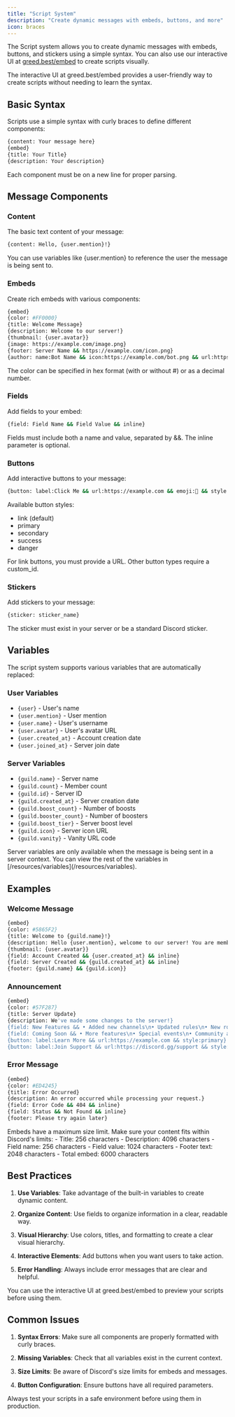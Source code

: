 ```yaml
---
title: "Script System"
description: "Create dynamic messages with embeds, buttons, and more"
icon: braces
---
```


The Script system allows you to create dynamic messages with embeds, buttons, and stickers using a simple syntax. You can also use our interactive UI at [greed.best/embed](https://greed.best/embed) to create scripts visually.

<Note>
The interactive UI at greed.best/embed provides a user-friendly way to create scripts without needing to learn the syntax.
</Note>

## Basic Syntax

Scripts use a simple syntax with curly braces to define different components:

```bash
{content: Your message here}
{embed}
{title: Your Title}
{description: Your description}
```

<Warning>
Each component must be on a new line for proper parsing.
</Warning>

## Message Components

### Content

The basic text content of your message:

```bash
{content: Hello, {user.mention}!}
```

<Note>
You can use variables like {user.mention} to reference the user the message is being sent to.
</Note>

### Embeds

Create rich embeds with various components:

```bash
{embed}
{color: #FF0000}
{title: Welcome Message}
{description: Welcome to our server!}
{thumbnail: {user.avatar}}
{image: https://example.com/image.png}
{footer: Server Name && https://example.com/icon.png}
{author: name:Bot Name && icon:https://example.com/bot.png && url:https://example.com}
```

<Note>
The color can be specified in hex format (with or without #) or as a decimal number.
</Note>

### Fields

Add fields to your embed:

```bash
{field: Field Name && Field Value && inline}
```

<Warning>
Fields must include both a name and value, separated by &&. The inline parameter is optional.
</Warning>

### Buttons

Add interactive buttons to your message:

```bash
{button: label:Click Me && url:https://example.com && emoji:🎉 && style:link && disabled}
```

Available button styles:
- link (default)
- primary
- secondary
- success
- danger

<Note>
For link buttons, you must provide a URL. Other button types require a custom_id.
</Note>

### Stickers

Add stickers to your message:

```bash
{sticker: sticker_name}
```

<Warning>
The sticker must exist in your server or be a standard Discord sticker.
</Warning>

## Variables

The script system supports various variables that are automatically replaced:

### User Variables
- `{user}` - User's name
- `{user.mention}` - User mention
- `{user.name}` - User's username
- `{user.avatar}` - User's avatar URL
- `{user.created_at}` - Account creation date
- `{user.joined_at}` - Server join date

### Server Variables
- `{guild.name}` - Server name
- `{guild.count}` - Member count
- `{guild.id}` - Server ID
- `{guild.created_at}` - Server creation date
- `{guild.boost_count}` - Number of boosts
- `{guild.booster_count}` - Number of boosters
- `{guild.boost_tier}` - Server boost level
- `{guild.icon}` - Server icon URL
- `{guild.vanity}` - Vanity URL code

<Note>
Server variables are only available when the message is being sent in a server context. You can view the rest of the variables in [/resources/variables](/resources/variables).
</Note>

## Examples

### Welcome Message
```bash
{embed}
{color: #5865F2}
{title: Welcome to {guild.name}!}
{description: Hello {user.mention}, welcome to our server! You are member #{guild.count}.}
{thumbnail: {user.avatar}}
{field: Account Created && {user.created_at} && inline}
{field: Server Created && {guild.created_at} && inline}
{footer: {guild.name} && {guild.icon}}
```

### Announcement
```bash
{embed}
{color: #57F287}
{title: Server Update}
{description: We've made some changes to the server!}
{field: New Features && • Added new channels\n• Updated rules\n• New roles && inline}
{field: Coming Soon && • More features\n• Special events\n• Community activities && inline}
{button: label:Learn More && url:https://example.com && style:primary}
{button: label:Join Support && url:https://discord.gg/support && style:secondary}
```

### Error Message
```bash
{embed}
{color: #ED4245}
{title: Error Occurred}
{description: An error occurred while processing your request.}
{field: Error Code && 404 && inline}
{field: Status && Not Found && inline}
{footer: Please try again later}
```

<Warning>
Embeds have a maximum size limit. Make sure your content fits within Discord's limits:
- Title: 256 characters
- Description: 4096 characters
- Field name: 256 characters
- Field value: 1024 characters
- Footer text: 2048 characters
- Total embed: 6000 characters
</Warning>

## Best Practices

1. **Use Variables**: Take advantage of the built-in variables to create dynamic content.

2. **Organize Content**: Use fields to organize information in a clear, readable way.

3. **Visual Hierarchy**: Use colors, titles, and formatting to create a clear visual hierarchy.

4. **Interactive Elements**: Add buttons when you want users to take action.

5. **Error Handling**: Always include error messages that are clear and helpful.

<Note>
You can use the interactive UI at greed.best/embed to preview your scripts before using them.
</Note>

## Common Issues

1. **Syntax Errors**: Make sure all components are properly formatted with curly braces.

2. **Missing Variables**: Check that all variables exist in the current context.

3. **Size Limits**: Be aware of Discord's size limits for embeds and messages.

4. **Button Configuration**: Ensure buttons have all required parameters.

<Warning>
Always test your scripts in a safe environment before using them in production.
</Warning>